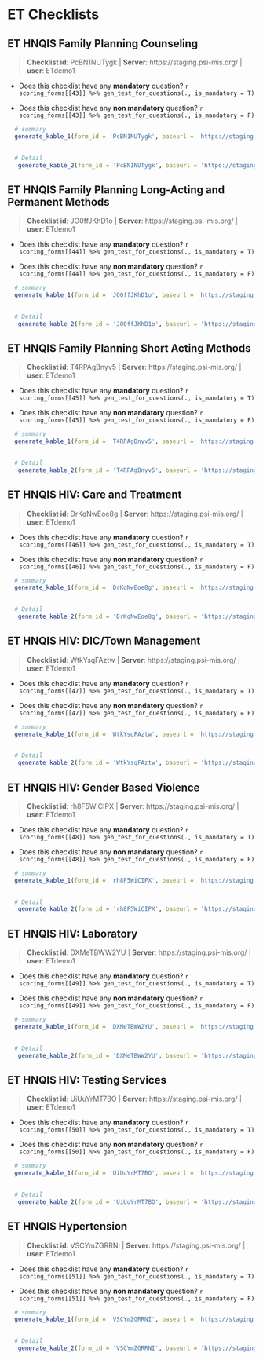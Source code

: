 # ET Checklists {#ET}


## ET HNQIS Family Planning Counseling 

    
>__Checklist id__: PcBN1NUTygk   | __Server__: https://staging.psi-mis.org/ | __user__: ETdemo1 


    
- Does this checklist have any __mandatory__ question? `r scoring_forms[[43]] %>% gen_test_for_questions(., is_mandatory = T)`
    
- Does this checklist have any __non mandatory__ question? `r scoring_forms[[43]] %>% gen_test_for_questions(., is_mandatory = F)`

```r

  # summary
  generate_kable_1(form_id = 'PcBN1NUTygk', baseurl = 'https://staging.psi-mis.org/')
  

  # Detail
   generate_kable_2(form_id = 'PcBN1NUTygk', baseurl = 'https://staging.psi-mis.org/', ignore_text = T, ignore_parent = T, ignore_real_or_simulated = T)


```

## ET HNQIS Family Planning Long-Acting and Permanent Methods 

    
>__Checklist id__: JO0ffJKhD1o   | __Server__: https://staging.psi-mis.org/ | __user__: ETdemo1 


    
- Does this checklist have any __mandatory__ question? `r scoring_forms[[44]] %>% gen_test_for_questions(., is_mandatory = T)`
    
- Does this checklist have any __non mandatory__ question? `r scoring_forms[[44]] %>% gen_test_for_questions(., is_mandatory = F)`

```r

  # summary
  generate_kable_1(form_id = 'JO0ffJKhD1o', baseurl = 'https://staging.psi-mis.org/')
  

  # Detail
   generate_kable_2(form_id = 'JO0ffJKhD1o', baseurl = 'https://staging.psi-mis.org/', ignore_text = T, ignore_parent = T, ignore_real_or_simulated = T)


```

## ET HNQIS Family Planning Short Acting Methods 

    
>__Checklist id__: T4RPAgBnyv5   | __Server__: https://staging.psi-mis.org/ | __user__: ETdemo1 


    
- Does this checklist have any __mandatory__ question? `r scoring_forms[[45]] %>% gen_test_for_questions(., is_mandatory = T)`
    
- Does this checklist have any __non mandatory__ question? `r scoring_forms[[45]] %>% gen_test_for_questions(., is_mandatory = F)`

```r

  # summary
  generate_kable_1(form_id = 'T4RPAgBnyv5', baseurl = 'https://staging.psi-mis.org/')
  

  # Detail
   generate_kable_2(form_id = 'T4RPAgBnyv5', baseurl = 'https://staging.psi-mis.org/', ignore_text = T, ignore_parent = T, ignore_real_or_simulated = T)


```

## ET HNQIS HIV: Care and Treatment 

    
>__Checklist id__: DrKqNwEoe8g   | __Server__: https://staging.psi-mis.org/ | __user__: ETdemo1 


    
- Does this checklist have any __mandatory__ question? `r scoring_forms[[46]] %>% gen_test_for_questions(., is_mandatory = T)`
    
- Does this checklist have any __non mandatory__ question? `r scoring_forms[[46]] %>% gen_test_for_questions(., is_mandatory = F)`

```r

  # summary
  generate_kable_1(form_id = 'DrKqNwEoe8g', baseurl = 'https://staging.psi-mis.org/')
  

  # Detail
   generate_kable_2(form_id = 'DrKqNwEoe8g', baseurl = 'https://staging.psi-mis.org/', ignore_text = T, ignore_parent = T, ignore_real_or_simulated = T)


```

## ET HNQIS HIV: DIC/Town Management 

    
>__Checklist id__: WtkYsqFAztw   | __Server__: https://staging.psi-mis.org/ | __user__: ETdemo1 


    
- Does this checklist have any __mandatory__ question? `r scoring_forms[[47]] %>% gen_test_for_questions(., is_mandatory = T)`
    
- Does this checklist have any __non mandatory__ question? `r scoring_forms[[47]] %>% gen_test_for_questions(., is_mandatory = F)`

```r

  # summary
  generate_kable_1(form_id = 'WtkYsqFAztw', baseurl = 'https://staging.psi-mis.org/')
  

  # Detail
   generate_kable_2(form_id = 'WtkYsqFAztw', baseurl = 'https://staging.psi-mis.org/', ignore_text = T, ignore_parent = T, ignore_real_or_simulated = T)


```

## ET HNQIS HIV: Gender Based Violence 

    
>__Checklist id__: rh8F5WiCIPX   | __Server__: https://staging.psi-mis.org/ | __user__: ETdemo1 


    
- Does this checklist have any __mandatory__ question? `r scoring_forms[[48]] %>% gen_test_for_questions(., is_mandatory = T)`
    
- Does this checklist have any __non mandatory__ question? `r scoring_forms[[48]] %>% gen_test_for_questions(., is_mandatory = F)`

```r

  # summary
  generate_kable_1(form_id = 'rh8F5WiCIPX', baseurl = 'https://staging.psi-mis.org/')
  

  # Detail
   generate_kable_2(form_id = 'rh8F5WiCIPX', baseurl = 'https://staging.psi-mis.org/', ignore_text = T, ignore_parent = T, ignore_real_or_simulated = T)


```

## ET HNQIS HIV: Laboratory 

    
>__Checklist id__: DXMeTBWW2YU   | __Server__: https://staging.psi-mis.org/ | __user__: ETdemo1 


    
- Does this checklist have any __mandatory__ question? `r scoring_forms[[49]] %>% gen_test_for_questions(., is_mandatory = T)`
    
- Does this checklist have any __non mandatory__ question? `r scoring_forms[[49]] %>% gen_test_for_questions(., is_mandatory = F)`

```r

  # summary
  generate_kable_1(form_id = 'DXMeTBWW2YU', baseurl = 'https://staging.psi-mis.org/')
  

  # Detail
   generate_kable_2(form_id = 'DXMeTBWW2YU', baseurl = 'https://staging.psi-mis.org/', ignore_text = T, ignore_parent = T, ignore_real_or_simulated = T)


```

## ET HNQIS HIV: Testing Services 

    
>__Checklist id__: UiUuYrMT7BO   | __Server__: https://staging.psi-mis.org/ | __user__: ETdemo1 


    
- Does this checklist have any __mandatory__ question? `r scoring_forms[[50]] %>% gen_test_for_questions(., is_mandatory = T)`
    
- Does this checklist have any __non mandatory__ question? `r scoring_forms[[50]] %>% gen_test_for_questions(., is_mandatory = F)`

```r

  # summary
  generate_kable_1(form_id = 'UiUuYrMT7BO', baseurl = 'https://staging.psi-mis.org/')
  

  # Detail
   generate_kable_2(form_id = 'UiUuYrMT7BO', baseurl = 'https://staging.psi-mis.org/', ignore_text = T, ignore_parent = T, ignore_real_or_simulated = T)


```

## ET HNQIS Hypertension 

    
>__Checklist id__: VSCYmZGRRNI   | __Server__: https://staging.psi-mis.org/ | __user__: ETdemo1 


    
- Does this checklist have any __mandatory__ question? `r scoring_forms[[51]] %>% gen_test_for_questions(., is_mandatory = T)`
    
- Does this checklist have any __non mandatory__ question? `r scoring_forms[[51]] %>% gen_test_for_questions(., is_mandatory = F)`

```r

  # summary
  generate_kable_1(form_id = 'VSCYmZGRRNI', baseurl = 'https://staging.psi-mis.org/')
  

  # Detail
   generate_kable_2(form_id = 'VSCYmZGRRNI', baseurl = 'https://staging.psi-mis.org/', ignore_text = T, ignore_parent = T, ignore_real_or_simulated = T)


```
